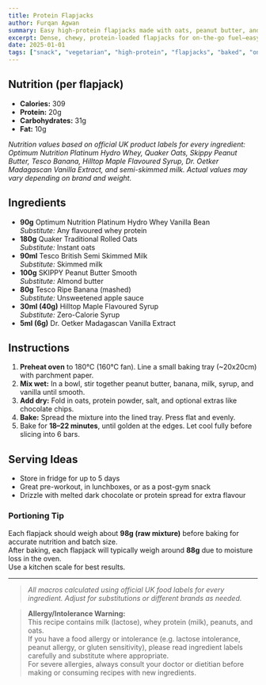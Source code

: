 ```yaml
---
title: Protein Flapjacks
author: Furqan Agwan
summary: Easy high-protein flapjacks made with oats, peanut butter, and whey — perfect for on-the-go.
excerpt: Dense, chewy, protein-loaded flapjacks for on-the-go fuel—easy to make, hard to resist.
date: 2025-01-01
tags: ["snack", "vegetarian", "high-protein", "flapjacks", "baked", "on-the-go"]
---
```


## Nutrition (per flapjack)

- **Calories:** 309
- **Protein:** 20g
- **Carbohydrates:** 31g
- **Fat:** 10g

_Nutrition values based on official UK product labels for every ingredient: Optimum Nutrition Platinum Hydro Whey, Quaker Oats, Skippy Peanut Butter, Tesco Banana, Hilltop Maple Flavoured Syrup, Dr. Oetker Madagascan Vanilla Extract, and semi-skimmed milk. Actual values may vary depending on brand and weight._

## Ingredients

- **90g** Optimum Nutrition Platinum Hydro Whey Vanilla Bean  
  _Substitute:_ Any flavoured whey protein
- **180g** Quaker Traditional Rolled Oats  
  _Substitute:_ Instant oats
- **90ml** Tesco British Semi Skimmed Milk  
  _Substitute:_ Skimmed milk
- **100g** SKIPPY Peanut Butter Smooth  
  _Substitute:_ Almond butter
- **80g** Tesco Ripe Banana (mashed)  
  _Substitute:_ Unsweetened apple sauce
- **30ml (40g)** Hilltop Maple Flavoured Syrup  
  _Substitute:_ Zero-Calorie Syrup
- **5ml (6g)** Dr. Oetker Madagascan Vanilla Extract

## Instructions

1. **Preheat oven** to 180°C (160°C fan). Line a small baking tray (~20x20cm) with parchment paper.
2. **Mix wet:** In a bowl, stir together peanut butter, banana, milk, syrup, and vanilla until smooth.
3. **Add dry:** Fold in oats, protein powder, salt, and optional extras like chocolate chips.
4. **Bake:** Spread the mixture into the lined tray. Press flat and evenly.
5. Bake for **18–22 minutes**, until golden at the edges. Let cool fully before slicing into 6 bars.

## Serving Ideas

- Store in fridge for up to 5 days
- Great pre-workout, in lunchboxes, or as a post-gym snack
- Drizzle with melted dark chocolate or protein spread for extra flavour

### Portioning Tip

Each flapjack should weigh about **98g (raw mixture)** before baking for accurate nutrition and batch size.  
After baking, each flapjack will typically weigh around **88g** due to moisture loss in the oven.  
Use a kitchen scale for best results.

---

> _All macros calculated using official UK food labels for every ingredient. Adjust for substitutions or different brands as needed._

> **Allergy/Intolerance Warning:**  
> This recipe contains milk (lactose), whey protein (milk), peanuts, and oats.  
> If you have a food allergy or intolerance (e.g. lactose intolerance, peanut allergy, or gluten sensitivity), please read ingredient labels carefully and substitute where appropriate.  
> For severe allergies, always consult your doctor or dietitian before making or consuming recipes with new ingredients.

